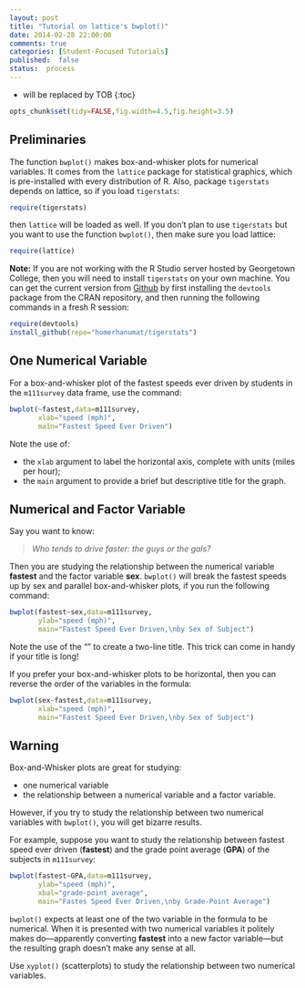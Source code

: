 ```yaml
---
layout: post
title: "Tutorial on lattice's bwplot()"
date: 2014-02-28 22:00:00
comments: true
categories: [Student-Focused Tutorials]
published:  false
status:  process
---
```


* will be replaced by TOB
{:toc}

```r
opts_chunk$set(tidy=FALSE,fig.width=4.5,fig.height=3.5)
```

## Preliminaries

The function `bwplot()` makes box-and-whisker plots for numerical variables.  It comes from the `lattice` package for statistical graphics, which is pre-installed with every distribution of R.  Also, package `tigerstats` depends on lattice, so if you load `tigerstats`:

```r
require(tigerstats)
```

then `lattice` will be loaded as well.  If you don't plan to use `tigerstats` but you want to use the function `bwplot()`, then make sure you load lattice:

```r
require(lattice)
```


**Note:**  If you are not working with the R Studio server hosted by Georgetown College, then you will need to install `tigerstats` on your own machine.  You can get the current version from [Github](http://github.com) by first installing the `devtools` package from the CRAN repository, and then running the following commands in a fresh R session:

```r
require(devtools)
install_github(repo="homerhanumat/tigerstats")
```

## One Numerical Variable

For a box-and-whisker plot of the fastest speeds ever driven by students in the `m111survey` data frame, use the command:

```r
bwplot(~fastest,data=m111survey,
       xlab="speed (mph)",
       main="Fastest Speed Ever Driven")
```

Note the use of:

* the `xlab` argument to label the horizontal axis, complete with units (miles per hour);
* the `main` argument to provide a brief but descriptive title for the graph.

## Numerical and Factor Variable

Say you want to know:

  >*Who tends to drive faster:  the guys or the gals?*

Then you are studying the relationship between the numerical variable **fastest** and the factor variable **sex**.  `bwplot()` will break the fastest speeds up by sex and parallel box-and-whisker plots, if you run the following command:

```r
bwplot(fastest~sex,data=m111survey,
       ylab="speed (mph)",
       main="Fastest Speed Ever Driven,\nby Sex of Subject")
```

Note the use of the "\n" to create a two-line title.  This trick can come in handy if your title is long!

If you prefer your box-and-whisker plots to be horizontal, then you can reverse the order of the variables in the formula:

```r
bwplot(sex~fastest,data=m111survey,
       xlab="speed (mph)",
       main="Fastest Speed Ever Driven,\nby Sex of Subject")
```

## Warning

Box-and-Whisker plots are great for studying:

* one numerical variable
* the relationship between a numerical variable and a factor variable.

However, if you try to study the relationship between two numerical variables with `bwplot()`, you will get bizarre results.

For example, suppose you want to study the relationship between fastest speed ever driven (**fastest**) and the grade point average (**GPA**) of the subjects in `m111survey`:

```r
bwplot(fastest~GPA,data=m111survey,
       ylab="speed (mph)",
       xbal="grade-point average",
       main="Fastes Speed Ever Driven,\nby Grade-Point Average")
```

`bwplot()` expects at least one of the two variable in the formula to be numerical.  When it is presented with two numerical variables it politely makes do---apparently converting **fastest** into a new factor variable---but the resulting graph doesn't make any sense at all.

Use `xyplot()` (scatterplots) to study the relationship between two numerical variables.